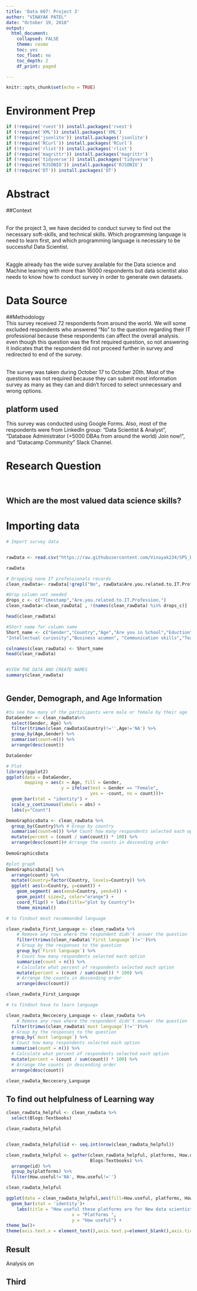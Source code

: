 ```yaml
---
title: 'Data 607: Project 3'
author: "VINAYAK PATEL"
date: "October 19, 2018"
output:
  html_document:
    collapsed: FALSE
    theme: cosmo
    toc: yes
    toc_float: no
    toc_depth: 2
    df_print: paged

---
```


```r
knitr::opts_chunk$set(echo = TRUE)
```


# Environment Prep
```r
if (!require('rvest')) install.packages('rvest')
if (!require('XML')) install.packages('XML')
if (!require('jsonlite')) install.packages('jsonlite')
if (!require('RCurl')) install.packages('RCurl')
if (!require('rlist')) install.packages('rlist')
if (!require('magrittr')) install.packages('magrittr')
if (!require('tidyverse')) install.packages('tidyverse')
if (!require('RJSONIO')) install.packages('RJSONIO')
if (!require('DT')) install.packages('DT')

```

# Abstract

##Context
 
<br>   For the project 3, we have decided to conduct survey to find out the necessary soft-skills, and technical skills. Which programming language is need to learn first, and which programming language is necessary to be successful Data Scientist.

<br>   Kaggle already has the wide survey available for the Data science and Machine learning with more than 16000 respondents but data scientist also needs to know how to conduct survey in order to generate own datasets. 

# Data Source

##Methodology
<br>  This survey received 72 respondents from around the world. We will some excluded respondents who answered "No" to the question regarding their IT professional because these respondents can affect the overall analysis. even though this question was the first required question, so not answering it indicates that the respondent did not proceed further in survey and redirected to end of the survey.

<br> The survey was taken during October 17 to October 20th. Most of the questions was not required because they can submit most information survey as many as they can and didn't forced to select unnecessary and wrong options. 

## platform used
This survey was conducted using Google Forms. Also, most of the respondents were from LinkedIn group: "Data Scientist & Analyst", "Database Administrator (+5000 DBAs from around the world) Join now!", and "Datacamp Community" Slack Channel. 


# Research Question

<br>

## **Which are the most valued data science skills?**  

# Importing data
```r

# Import survey data


rawData <- read.csv("https://raw.githubusercontent.com/Vinayak234/SPS_DATA_607/master/SPS_DATA_607/Project_3/To%20find%20Most%20Valued%20Data%20Science%20Skills.csv", stringsAsFactors = TRUE, header = TRUE)

rawData

# Dropping none IT professionals records
clean_rawData<- rawData[!grepl("No", rawData$Are.you.related.to.IT.Profession.),]

#Drop column not needed
drops_c <- c("Timestamp","Are.you.related.to.IT.Profession.")
clean_rawData<-clean_rawData[ , !(names(clean_rawData) %in% drops_c)]

head(clean_rawData)

#Short name for column name
Short_name <- c("Gender","Country","Age","Are you in School","Eduction","Major","Are you learning data science skill","Emplyment Status","Title","Experience","Blogs","College","Projects", "Online Course", "Friends","Co-workers","Youtube","Textbooks","First language","must language","Amazon Machine Learning","Big Data","College Degree","Data Visualizations","Enterprise Tools","Google Cloud","Hadoop/Hive/Pig","IBM SPSS","Java","Microsoft Excel","NoSQL","Oracle Data Mining","Python","R","Relational data","SAS","SQL","Tableau",
"Intellectual curiosity","Business acumen", "Communication skills","Teamwork","Collaboration","Creative Thinking","Problem Solving", "Active Learning","Perceptiveness","Interpersonal Skills","Generating Hypotheses")

colnames(clean_rawData) <- Short_name
head(clean_rawData)


#VIEW THE DATA AND CREATE NAMES
summary(clean_rawData)



```

## Gender, Demograph, and Age Information

```r

#to see how many of the participants were male or female by their age
DataGender <- clean_rawData%>%
  select(Gender, Age) %>%
  filter(trimws(clean_rawData$Country)!='',Age!='NA') %>%
  group_by(Age,Gender) %>%
  summarise(count=n()) %>%
  arrange(desc(count))

DataGender

```


```r
# Plot
library(ggplot2)
ggplot(data = DataGender, 
       mapping = aes(x = Age, fill = Gender, 
                     y = ifelse(test = Gender == "Female", 
                                yes = -count, no = count)))+
  geom_bar(stat = "identity") +
  scale_y_continuous(labels = abs) +
  labs(y="Count") 

```

```r
DemoGraphicsData <- clean_rawData %>%
  group_by(Country)%>% # Group by country
  summarise(count=n()) %>%# Count how many respondents selected each option
  mutate(percent = (count / sum(count)) * 100) %>%     
  arrange(desc(count))# Arrange the counts in descending order
 
DemoGraphicsData

#plot graph
DemoGraphicsData[] %>%
  arrange(count) %>%
  mutate(Country=factor(Country, levels=Country)) %>%
  ggplot( aes(x=Country, y=count)) +
    geom_segment( aes(xend=Country, yend=0)) +
    geom_point( size=2, color="orange") +
    coord_flip() + labs(title="plot by Country")+ 
    theme_minimal()

```




```r
# to findout most recommanded language

clean_rawData_First_Language <- clean_rawData %>%  
    # Remove any rows where the respondent didn't answer the question
    filter(trimws(clean_rawData$`First language`)!='')%>%
    # Group by the responses to the question
    group_by(`First language`) %>% 
    # Count how many respondents selected each option
    summarise(count = n()) %>% 
    # Calculate what percent of respondents selected each option
    mutate(percent = (count / sum(count)) * 100) %>% 
    # Arrange the counts in descending order
    arrange(desc(count))

clean_rawData_First_Language

# to findout have to learn language

clean_rawData_Neccecery_Language <- clean_rawData %>%  
    # Remove any rows where the respondent didn't answer the question
  filter(trimws(clean_rawData$`must language`)!='')%>%
  # Group by the responses to the question
  group_by(`must language`) %>% 
  # Count how many respondents selected each option
  summarise(count = n()) %>% 
  # Calculate what percent of respondents selected each option
  mutate(percent = (count / sum(count)) * 100) %>% 
  # Arrange the counts in descending order
  arrange(desc(count))

clean_rawData_Neccecery_Language

```

## To find out helpfulness of Learning way 
```r
clean_rawData_helpful <- clean_rawData %>%
  select(Blogs:Textbooks)

clean_rawData_helpful


clean_rawData_helpful$id <- seq.int(nrow(clean_rawData_helpful))

clean_rawData_helpful <- gather(clean_rawData_helpful, platforms, How.useful,
                                Blogs:Textbooks) %>%
  arrange(id) %>%
  group_by(platforms) %>%
  filter(How.useful!='NA', How.useful!='')

clean_rawData_helpful

```

```r

ggplot(data = clean_rawData_helpful,aes(fill=How.useful, platforms, How.useful))+
  geom_bar(stat = 'identity')+  
    labs(title = "How useful these platforms are for New data scientist", 
                         x = "Platforms ", 
                         y = "How useful") +
theme_bw()+
theme(axis.text.x = element_text(),axis.text.y=element_blank(),axis.ticks.y=element_blank())
```


## Result 
Analysis on


## Third





